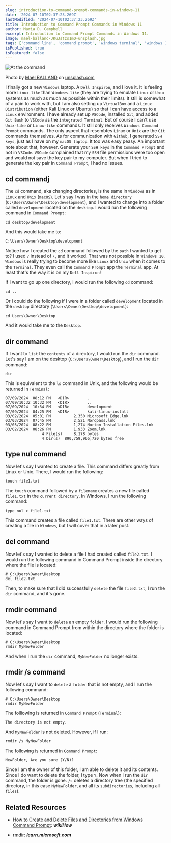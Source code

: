 ```yaml
---
slug: introduction-to-command-prompt-commands-in-windows-11
date: '2024-07-10T02:37:23.269Z'
lastModified: '2024-07-10T02:37:23.269Z'
title: Introduction to Command Prompt Commands in Windows 11
author: Maria D. Campbell
excerpt: Introduction to Command Prompt Commands in Windows 11.
image: mael-balland-JKuJstzs1mQ-unsplash.jpg
tags: ['command line', 'command prompt', 'windows terminal', 'windows 11']
isPublished: true
isFeatured: false
---
```


![At the command](mael-balland-JKuJstzs1mQ-unsplash.jpg)

Photo by [Maël BALLAND](https://unsplash.com/@mael_balland) on
[unsplash.com](https://unsplash.com/photos/man-wearing-black-top-and-black-baseball-cap-using-green-headset-JKuJstzs1mQ)

I finally got a new `Windows` laptop. A `Dell Inspiron`, and I love it. It is
feeling more `Linux-like` than `Windows-like` (they are trying to emulate
`Linux` or `Unix` systems as much as much as possible within their limits). It
still is somewhat of a pain to work with, but I am also setting up `VirtualBox`
and a `Linux Distribution` (either Kali Linux or Ubuntu) so that I can have
access to a `Linux` environment. I have already set up `VSCode`, installed
`Git`, and added `Git Bash` to `VSCode` as the `integrated Terminal`. But of
course I can't use `Unix-like` or `Linux-like` commands. It still only receives
`Windows Command Prompt` commands. The only aspect that resembtes `Linux` or
`Unix` are the `Git` commands themselves. As for communication with `Github`, I
generated `SSH keys`, just as I have on my `macOS laptop`. It too was easy
peasy. An important note about that, however. Generate your `SSH keys` in the
`Command Prompt` and not in `VSCode`. `VSCode` complained that my `SSH` file
permissions were too open and would not save the key pair to my computer. But
when I tried to generate the key pair in `Command Prompt`, I had no issues.

## cd commandj

The `cd` command, aka changing directories, is the same in `Windows` as in
`Linux` and `Unix` (`macOS`). Let's say I was in the `home directory`
(`C:\Users\Owner\Desktop\development`), and I wanted to change into a folder
called `development` located on the `desktop`. I would run the following command
in `Command Prompt`:

```shell
cd desktop/development
```

And this would take me to:

```shell
C:\Users\Owner\Desktop\development
```

Notice how I created the `cd` command followed by the `path` I wanted to get to?
I used `/` instead of `\`, and it worked. That was not possible in `Windows 10`.
`Windows` is really trying to become more like `Linux` and `Unix` when it comes
to the `Terminal`. They even call the `Command Prompt` app the `Terminal` app.
At least that's the way it is on my `Dell Inspiron`!

If I want to go up one directory, I would run the following `cd` command:

```shell
cd ..
```

Or I could do the following if I were in a folder called `development` located
in the `desktop` directory (`\Users\Owner\Destkop\development`):

```shell
cd Users\Owner\Desktop
```

And it would take me to the `Desktop`.

## dir command

If I want to `list` the `contents` of a directory, I would run the `dir`
command. Let's say I am on the desktop (`C:\Users\Owner\Desktop`), and I run the
`dir` command:

```shell
dir
```

This is equivalent to the `ls` command in Unix, and the following would be
returned in `Terminal`:

```shell
07/09/2024  08:12 PM   <DIR>        .
07/09/10:32 10:32 PM   <DIR>        ..
07/09/2024  10:34 PM   <DIR>        development
07/09/2024  04:25 PM   <DIR>        kali-linux-install
03/02/2024  05:01 PM          2,350 Microsoft Edge.lnk
03/03/2024  07:45 PM          2,521 Nordpass.lnk
03/03/2024  08:22 PM          1,274 Norton Installation Files.lnk
03/02/2024  08:26 PM          1,933 Zoom.lnk
                4 File(s)     8,178 bytes
                4 Dir(s)  890,759,966,720 bytes free
```

## type nul command

Now let's say I wanted to create a file. This command differs greatly from Linux
or Unix. There, I would run the following:

```shell
touch file1.txt
```

The `touch` command followed by a `filename` creates a new file called
`file1.txt` in the `current directory`. In Windows, I run the following command:

```shell
type nul > file1.txt
```

This command creates a file called `file1.txt`. There are other ways of creating
a file in `Windows`, but I will cover that in a later post.

## del command

Now let's say I wanted to delete a file I had created called `file2.txt`. I
would run the following command in Command Prompt inside the directory where the
file is located:

```shell
# C:\Users\Owner\Desktop
del file2.txt
```

Then, to make sure that I did successfully `delete` the file `file2.txt`, I run
the `dir` command, and it's gone.

## rmdir command

Now let's say I want to `delete` an empty `folder`. I would run the following
command in Command Prompt from within the directory where the folder is located:

```shell
# C:\Users\Owner\Desktop
rmdir MyNewFolder
```

And when I run the `dir` command, `MyNewFolder` no longer exists.

## rmdir /s command

Now let's say I want to `delete` a `folder` that is not empty, and I run the
following command:

```shell
# C:\Users\Owner\Desktop
rmdir MyNewFolder
```

The folliowing is returned in `Command Prompt` (`Terminal`):

```shell
The directory is not empty.
```

And `MyNewFolder` is not deleted. However, if I run:

```shell
rmdir /s MyNewFolder
```

The following is returned in `Command Prompt`:

```shell
NewFolder, Are you sure (Y/N)?
```

Since I am the owner of this folder, I am able to delete it and its contents.
Since I do want to delete the folder, I type `Y`. Now when I run the `dir`
command, the folder is gone. `/s` deletes a directory tree (the specified
directory, in this case `MyNewFolder`, and all its `subdirectories`, including
all `files`).

## Related Resources

-   [How to Create and Delete Files and Directories from Windows Command Prompt](https://www.wikihow.com/Create-and-Delete-Files-and-Directories-from-Windows-Command-Prompt):
    **_wikiHow_**

-   [rmdir](https://learn.microsoft.com/en-us/windows-server/administration/windows-commands/rmdir):
    **_learn.microsoft.com_**
